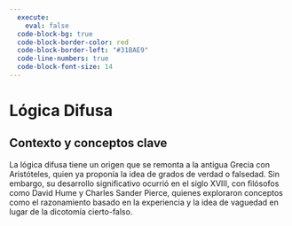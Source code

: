 ```yaml
---
  execute:
    eval: false
  code-block-bg: true
  code-block-border-color: red
  code-block-border-left: "#31BAE9"
  code-line-numbers: true
  code-block-font-size: 14
---
```


# Lógica Difusa

## Contexto y conceptos clave

La lógica difusa tiene un origen que se remonta a la antigua Grecia con Aristóteles, quien ya proponía la idea de grados de verdad o falsedad. Sin embargo, su desarrollo significativo ocurrió en el siglo XVIII, con filósofos como David Hume y Charles Sander Pierce, quienes exploraron conceptos como el razonamiento basado en la experiencia y la idea de vaguedad en lugar de la dicotomía cierto-falso.

